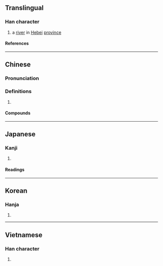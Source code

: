 {{character info/new}}
==Translingual==

===Han character===
{{Han char|rn=85|rad=水|as=05|sn=8|four=32140|canj=EHPM,EHVI|ids=⿰氵氐}}

# a [[river]] in [[Hebei]] [[province]]

====References====
{{Han ref|kx=0616.220|dkj=17299|dj=1012.010|hdz=31590.010|uh=6CDC}}

----

==Chinese==
{{zh-forms}}

===Pronunciation===
{{zh-pron
|m=zhī,chí,zhì
|c=zi1,ci4,zi6
|mc=y
|oc=y
|ma=
|cat=pn
}}

===Definitions===
{{zh-hanzi}}

# {{rfdef|zh}}

====Compounds====
{{zh-der|泜泜}}

----

==Japanese==

===Kanji===
{{ja-kanji|grade=|rs=水05}}

# {{rfdef|ja|sort=水05}}

====Readings====
{{ja-readings
|on=てい, たい, し
}}

----

==Korean==

===Hanja===
{{ko-hanja|지}}

# {{rfdef|ko|sort=水05}}

----

==Vietnamese==

===Han character===
{{vi-readings|rs=水05|reading=dề}}

# {{rfdef|vi|sort=水05}}